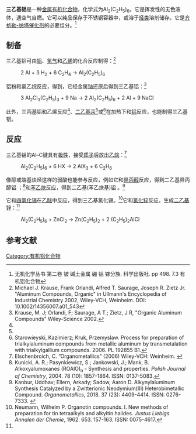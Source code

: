 {{chembox
| Watchedfields = changed
| verifiedrevid = 470614146
| ImageFile = Al2Et6wedge.png
| ImageSize = 220
| ImageAlt = Skeletal formula of triethylaluminium dimer
| ImageFile1 = Triethylaluminium dimer 3D ball.png
| ImageSize1 = 220
| ImageAlt1 = Ball-and-stick model of the triethylaluminium dimer molecule
| IUPACName = Triethylalumane
| OtherNames = 乙基铝
|Section1={{Chembox Identifiers
| Abbreviations = TEA,<ref name="spaceflightnow">[http://www.spaceflightnow.com/falcon9/001/status.html Mission Status Center, June 2, 2010, 1905 GMT] {{WebCite|url=https://www.webcitation.org/5qF7qFllk?url=http://www.spaceflightnow.com/tracking/index.html |date=20100604203436 |dateformat=iso }}, ''SpaceflightNow'', accessed 2010-06-02, Quotation: ''"The flanges will link the rocket with ground storage tanks containing liquid oxygen, kerosene fuel, helium, gaserous nitrogen and the first stage ignitor source called triethylaluminum-triethylborane, better known as TEA-TAB."''</ref> TEAl,<ref>{{cite web
 | url= https://gulbrandsen.com/chemicals/metal-alkyls/triethylaluminum-teal/
 | title= Gulbrandsen Chemicals, Metal Alkyls: Triethylaluminum (TEAl)
 | author= 
 | date= 
 | website= 
 | publisher= Gulbrandsen
 | access-date= December 12, 2017
 | quote= "Triethylaluminum (TEAl) is a pyrophoric liquid..."
 | archive-date= 2017-12-13
 | archive-url= https://web.archive.org/web/20171213144840/https://gulbrandsen.com/chemicals/metal-alkyls/triethylaluminum-teal/
 | dead-url= yes
 }}</ref> TEAL<ref>
{{cite book
 | first1=Dennis B. | last1=Malpass
 | first2=Elliot | last2=Band
 | date= 2012
 | title= Introduction to Industrial Polypropylene: Properties, Catalysts Processes
 | url=https://books.google.com/books?id=3Nz8_dKiMqQC&pg=PT116&lpg=PT116&dq=triethylaluminum+teal&source=bl&ots=8avgZtyNQg&sig=dmbrYjNQ6HTb3uzLXEbkAqnTeoc&hl=en&sa=X&ved=0ahUKEwj9jLuGmobYAhUJNd8KHTU_CYoQ6AEIfjAQ#v=onepage&q=triethylaluminum%20teal&f=false
 | location=
 | publisher= John Wiley & Sons
 | page=
 | isbn= 9781118463208
 | author-link=
}}</ref>
| ChemSpiderID_Ref = {{chemspidercite|correct|chemspider}}
| ChemSpiderID = 10179159
| InChI = 1/3C2H5.Al/c3*1-2;/h3*1H2,2H3;/rC6H15Al/c1-4-7(5-2)6-3/h4-6H2,1-3H3
| InChIKey = VOITXYVAKOUIBA-DVVALISXAR
| StdInChI_Ref = {{stdinchicite|correct|chemspider}}
| StdInChI = 1S/3C2H5.Al/c3*1-2;/h3*1H2,2H3;
| StdInChIKey_Ref = {{stdinchicite|correct|chemspider}}
| StdInChIKey = VOITXYVAKOUIBA-UHFFFAOYSA-N
| CASNo_Ref = {{cascite|correct|CAS}}
| CASNo = 97-93-8
| UNII_Ref = {{fdacite|correct|FDA}}
| UNII = H426E9H3TT
| EINECS = 202-619-3
| PubChem = 16682930
| SMILES = CC[Al](CC)CC
| SMILES1 = CC[Al-](CC)([CH2+]1C)[CH2+](C)[Al-]1(CC)CC
| SMILES1_Comment = [[二聚体|二聚体]]
| RTECS =
| MeSHName =
| ChEBI_Ref = {{ebicite|correct|EBI}}
| ChEBI =
| KEGG_Ref = {{keggcite|correct|kegg}}
| KEGG =
 }}
|Section2={{Chembox Properties
| C=12 | H=30 | Al=2
| Appearance = 无色液体
| Density = 0.8324 g·cm<sup>−3</sup>（25 °C）
| MeltingPt = {{convert|−52.5|C|K}}<ref>Pitzer, Kenneth S.; Gutowsky, Herbert S. Electron-deficient molecules. II. Aluminum alkyls. ''Journal of the American Chemical Society'', 1946. 68: 2204-2209. ISSN: 0002-7863. {{DOI|10.1021/ja01215a027}}</ref>
| BoilingPt = {{convert|128|-|130|C|K}}（50 mmHg）<ref>Gallais, Fernand; de Loth, Philippe. Magnetooptical properties of two trialkylaluminums and of their addition compounds with aliphatic ethers. ''Compt. Rend.'', 1962. 255. 2755-2756.</ref>
| Solubility = 
| SolubleOther = 
| Solvent =  }}
|Section7={{Chembox Hazards
| EUClass = 
| MainHazards = 易自燃
| NFPA-H = 3
| NFPA-F = 4
| NFPA-R = 3
| NFPA-S = W
| RPhrases = {{R14}} {{R17}} {{R34}}
| SPhrases = {{S16}} {{S43}} {{S45}}
| RSPhrases =
| FlashPt = {{convert|-18|C|K}}
| AutoignitionPt = 
| ExploLimits = 
| PEL = 
 }}
|Section8={{Chembox Related
| OtherCpds = [[三甲基铝|三甲基铝]]
  }}
}}
'''三乙基铝'''是一种[[金属有机化合物|金属有机化合物]]，化学式为Al<sub>2</sub>(C<sub>2</sub>H<sub>5</sub>)<sub>6</sub>。它是挥发性的无色液体，遇空气自燃。它可以纯品保存于不锈钢容器中，或溶于[[烃类|烃类]]溶剂储存。它是[[齐格勒-纳塔催化剂|齐格勒-纳塔催化剂]]的必要组分。<ref name=wuji>无机化学丛书 第二卷 铍 碱土金属 硼 铝 镓分族. 科学出版社. pp 498. 7.3 有机铝化合物</ref>

==制备==

三乙基铝可由[[铝|铝]]、[[氢气|氢气]]和[[乙烯|乙烯]]的化合反应制得：<ref name=Ullmann>Michael J. Krause, Frank Orlandi, Alfred T. Saurage, Joseph R. Zietz Jr. "Aluminum Compounds, Organic" in Ullmann's Encyclopedia of Industrial Chemistry 2002, Wiley-VCH, Weinheim. DOI: 10.1002/14356007.a01_543</ref>

: 2 Al + 3 H<sub>2</sub> + 6 C<sub>2</sub>H<sub>4</sub> → Al<sub>2</sub>(C<sub>2</sub>H<sub>5</sub>)<sub>6</sub>

铝粉和氯乙烷反应，得到{{le|倍半氯化乙基铝|Ethylaluminium sesquichloride}}，它经金属[[钠|钠]]还原后得到三乙基铝：<ref>Krause, M. J; Orlandi, F; Saurage, A T.; Zietz, J R, "Organic Aluminum Compounds" Wiley-Science 2002.</ref>
:3 Al<sub>2</sub>Cl<sub>3</sub>(C<sub>2</sub>H<sub>5</sub>)<sub>3</sub>  +  9 Na  →  2 Al<sub>2</sub>(C<sub>2</sub>H<sub>5</sub>)<sub>6</sub>  +  2 Al  +  9 NaCl

此外，三丙基铝和乙烯反应<ref name=wuji />、[[二乙基汞|二乙基汞]]<ref name=wuji />或{{le|三乙基镓|Triethylgallium}}<ref>Starowieyski, Kazimierz; Kruk, Przemyslaw. Process for preparation of trialkylaluminum compounds from metallic aluminum by transmetalation with trialkylgallium compounds. 2006. PL 192855 B1.</ref>在加热下和[[铝|铝]]反应，也能制得三乙基铝。

==反应==

三乙基铝的Al–C键具有[[极性|极性]]，接受[[质子|质子]]后放出[[乙烷|乙烷]]：<ref>Elschenbroich, C. ”Organometallics” (2006) Wiley-VCH: Weinheim. {{ISBN|978-3-527-29390-2}}</ref>
:Al<sub>2</sub>(C<sub>2</sub>H<sub>5</sub>)<sub>6</sub>  +  6 HX  →  2 AlX<sub>3</sub>  +  6 C<sub>2</sub>H<sub>6</sub>

像醇或端基炔烃这样的弱酸也能参与反应，例如它和[[异丙醇|异丙醇]]反应，得到二乙基异丙醇铝<!-- CAS 6063-60-1 -->；<ref>Kunicki, A. R.; Pasynkiewicz, S.; Jankowski, J.; Mank, B. Alkoxyalumoxanes (ROAlO)<sub>n</sub> - Synthesis and properties. ''Polish Journal of Chemistry'', 2004. 78 (10): 1857-1864. ISSN: 0137-5083.</ref>和[[苯乙炔|苯乙炔]]反应，得到二乙基(苯乙炔基)铝<!-- CAS 5075-59-2 -->。<ref>Kanbur, Uddhav; Ellern, Arkady; Sadow, Aaron D. Alkynylaluminum Synthesis Catalyzed by a Zwitterionic Neodymium(III) Heterobimetallic Compound. ''Organometallics'', 2018. 37 (23): 4409-4414. ISSN: 0276-7333. {{DOI|10.1021/acs.organomet.8b00374}}</ref>

它和[[四氯化锡|四氯化锡]]在[[乙醚|乙醚]]中反应，得到三乙基氯化锡。<ref>Neumann, Wilhelm P. Organotin compounds. I. New methods of preparation for tin tetraalkyls and alkyltin halides. ''Justus Liebigs Annalen der Chemie'', 1962. 653. 157-163. ISSN: 0075-4617.</ref>它和[[氯化锌|氯化锌]]反应，生成[[二乙基锌|二乙基锌]]：<ref name=Ullmann />
: Al<sub>2</sub>(C<sub>2</sub>H<sub>5</sub>)<sub>6</sub> + ZnCl<sub>2</sub> → Zn(C<sub>2</sub>H<sub>5</sub>)<sub>2</sub> + 2 (C<sub>2</sub>H<sub>5</sub>)<sub>2</sub>AlCl

==参考文献==
{{reflist|2}}

{{铝化合物}}

[[Category:有机铝化合物|Category:有机铝化合物]]